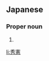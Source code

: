==Japanese==
{{ja-kanjitab|ひで|のり}}

===Proper noun===
{{ja-pos|proper|ひでのり}}

# {{given name|male|lang=ja|sort=ひでのり}}

[[li:秀憲]]